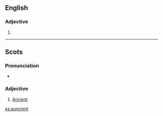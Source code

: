 ==English==

===Adjective===
{{en-adj|er|more}}

# {{obsolete form of|ancient}}
----

==Scots==

===Pronunciation===
* {{IPA|/ˈanʃənt/|lang=sco}}

===Adjective===
{{sco-adj}}

# [[ancient|Ancient]]

[[es:auncient]]